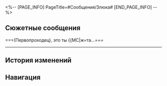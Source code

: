 <%-- [PAGE_INFO]
PageTitle=#Сообщения/Злюка#
[END_PAGE_INFO] --%>
{{Сообщение Инфобокс
|id          = 52
|Изображение = НИП Злюка Иконка.png
|Тип         = НИП
|Отправитель = Злюка
|ПодписьСоо  = Моё желание на сегодня - пройти испытательный срок
|Фракция     = Космическая станция «Герта»
}}

==Сюжетные сообщения==
===(Первопроходец), это ты {{MC|ж=та...===
{{Сообщения
|условие_получения = 
|текст =
:'''Злюка:''' (Первопроходец), это ты {{MC|ж=та героиня|м=тот герой}}, {{MC|ж=спасшая|м=спасший}} космическую станцию от катастрофы?
:{Выбор} Да, это я.
::'''(Первопроходец):''' Да, это я.
::'''Злюка:''' Круто! Я так долго не могла получить твой номер.
:{Выбор} Я настолько {{MC|ж=знаменита|м=знаменит}}?
::'''(Первопроходец):''' Я настолько {{MC|ж=знаменита|м=знаменит}}?
::'''Злюка:''' Конечно! Я так долго не могла получить твой номер.
:'''Злюка:''' Мне тут нужна твоя помощь.
:'''Злюка:''' Мы можем поговорить, когда ты в следующий раз окажешься на станции?
:{Выбор} Сначала скажи, с чем тебе нужно помочь.
::'''(Первопроходец):''' Сначала скажи, с чем тебе нужно помочь.
::'''Злюка:''' В сообщениях сложно объяснить.
::'''Злюка:''' Я расскажу в общих чертах.
:{Выбор} Обо мне вспоминают, только когда появляются проблемы.
::'''(Первопроходец):''' Обо мне вспоминают, только когда появляются проблемы.
::'''Злюка:''' Не говори так.
::'''Злюка:''' Это не просто так, я заплачу.
:'''Злюка:''' Я нашла странную симуляционную программу, которую нужно протестировать людям с большим боевым опытом.
:'''Злюка:''' Ты подходишь лучше всех. Прошу тебя. Я буду ждать в Главной контрольной зоне космической станции.
<!--;{Принятая миссия: Звёздная война: Начало}-->
}}
----

==История изменений==
{{История изменений|2.7}}

==Навигация==
{{Сообщения Навбокс}}